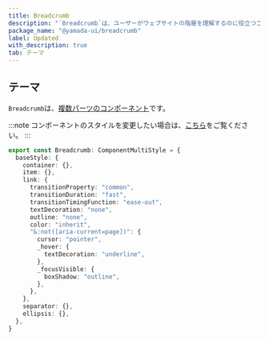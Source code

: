 ```yaml
---
title: Breadcrumb
description: "`Breadcrumb`は、ユーザーがウェブサイトの階層を理解するのに役立つコンポーネントです。"
package_name: "@yamada-ui/breadcrumb"
label: Updated
with_description: true
tab: テーマ
---
```


## テーマ

`Breadcrumb`は、[複数パーツのコンポーネント](/styled-system/theming/component-styles#複数パーツのコンポーネント)です。

:::note
コンポーネントのスタイルを変更したい場合は、[こちら](/styled-system/theming/customize-theme#コンポーネントのスタイルを変更する)をご覧ください。
:::

```ts
export const Breadcrumb: ComponentMultiStyle = {
  baseStyle: {
    container: {},
    item: {},
    link: {
      transitionProperty: "common",
      transitionDuration: "fast",
      transitionTimingFunction: "ease-out",
      textDecoration: "none",
      outline: "none",
      color: "inherit",
      "&:not([aria-current=page])": {
        cursor: "pointer",
        _hover: {
          textDecoration: "underline",
        },
        _focusVisible: {
          boxShadow: "outline",
        },
      },
    },
    separator: {},
    ellipsis: {},
  },
}
```
